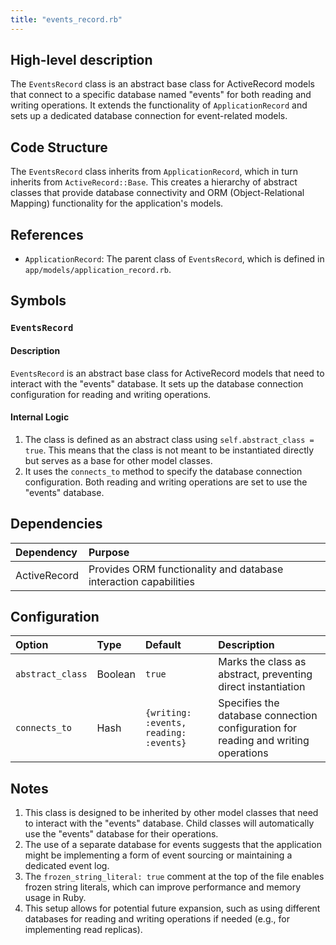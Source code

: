 ```yaml
---
title: "events_record.rb"
---
```


## High-level description
The `EventsRecord` class is an abstract base class for ActiveRecord models that connect to a specific database named "events" for both reading and writing operations. It extends the functionality of `ApplicationRecord` and sets up a dedicated database connection for event-related models.

## Code Structure
The `EventsRecord` class inherits from `ApplicationRecord`, which in turn inherits from `ActiveRecord::Base`. This creates a hierarchy of abstract classes that provide database connectivity and ORM (Object-Relational Mapping) functionality for the application's models.

## References
- `ApplicationRecord`: The parent class of `EventsRecord`, which is defined in `app/models/application_record.rb`.

## Symbols

### `EventsRecord`
#### Description
`EventsRecord` is an abstract base class for ActiveRecord models that need to interact with the "events" database. It sets up the database connection configuration for reading and writing operations.

#### Internal Logic
1. The class is defined as an abstract class using `self.abstract_class = true`. This means that the class is not meant to be instantiated directly but serves as a base for other model classes.
2. It uses the `connects_to` method to specify the database connection configuration. Both reading and writing operations are set to use the "events" database.

## Dependencies
| Dependency | Purpose |
|:-----------|:--------|
| ActiveRecord | Provides ORM functionality and database interaction capabilities |

## Configuration
| Option | Type | Default | Description |
|:-------|:-----|:--------|:------------|
| `abstract_class` | Boolean | `true` | Marks the class as abstract, preventing direct instantiation |
| `connects_to` | Hash | `{writing: :events, reading: :events}` | Specifies the database connection configuration for reading and writing operations |

## Notes
1. This class is designed to be inherited by other model classes that need to interact with the "events" database. Child classes will automatically use the "events" database for their operations.
2. The use of a separate database for events suggests that the application might be implementing a form of event sourcing or maintaining a dedicated event log.
3. The `frozen_string_literal: true` comment at the top of the file enables frozen string literals, which can improve performance and memory usage in Ruby.
4. This setup allows for potential future expansion, such as using different databases for reading and writing operations if needed (e.g., for implementing read replicas).